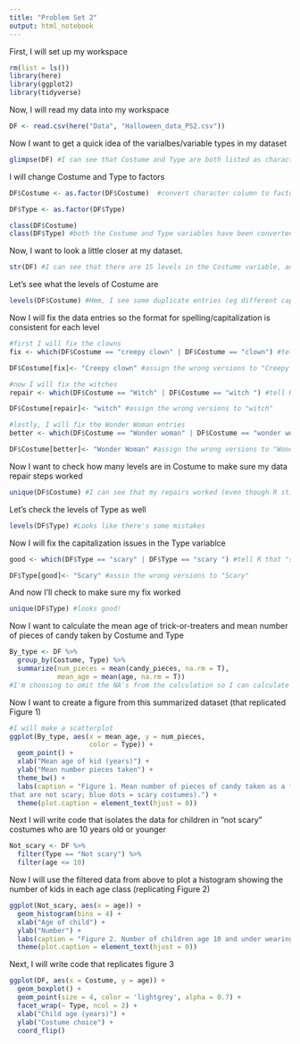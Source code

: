 ```yaml
---
title: "Problem Set 2"
output: html_notebook
---
```


First, I will set up my workspace
```r
rm(list = ls())
library(here)
library(ggplot2)
library(tidyverse)
```

Now, I will read my data into my workspace
```r
DF <- read.csv(here("Data", "Halloween_data_PS2.csv"))
```

Now I want to get a quick idea of the varialbes/variable types in my dataset
```r
glimpse(DF) #I can see that Costume and Type are both listed as character variables, I will change them to factors
```

I will change Costume and Type to factors
```r
DF$Costume <- as.factor(DF$Costume)  #convert character column to factor

DF$Type <- as.factor(DF$Type)

class(DF$Costume)
class(DF$Type) #both the Costume and Type variables have been converted to factors!
```


Now, I want to look a little closer at my dataset. 
```r
str(DF) #I can see that there are 15 levels in the Costume variable, and 4 levels in the Type variable
```

Let's see what the levels of Costume are
```r
levels(DF$Costume) #Hmm, I see some duplicate entries (eg different capitalizations of Wonder woman, Wonder Woman, and wonder woman). R thinks these are different things
```

Now I will fix the data entries so the format for spelling/capitalization is consistent for each level
```r
#first I will fix the clowns
fix <- which(DF$Costume == "creepy clown" | DF$Costume == "clown") #tell R that "creepy clown" and "clown" are wrong

DF$Costume[fix]<- "Creepy clown" #assign the wrong versions to "Creepy clown"
```

```r
#now I will fix the witches
repair <- which(DF$Costume == "Witch" | DF$Costume == "witch ") #tell R that "Witch" and "witch " (space after the word) are wrong

DF$Costume[repair]<- "witch" #assign the wrong versions to "witch"
```

```r
#lastly, I will fix the Wonder Woman entries
better <- which(DF$Costume == "Wonder woman" | DF$Costume == "wonder woman") #tell R that "Wonder woman" and "wonder woman" are wrong

DF$Costume[better]<- "Wonder Woman" #assign the wrong versions to "Wonder Woman"
```

Now I want to check how many levels are in Costume to make sure my data repair steps worked
```r
unique(DF$Costume) #I can see that my repairs worked (even though R still "remembers" the old versions)
```


Let's check the levels of Type as well
```r
levels(DF$Type) #Looks like there's some mistakes
```

Now I will fix the capitalization issues in the Type variablce
```r
good <- which(DF$Type == "scary" | DF$Type == "scary ") #tell R that "scary" and "scary " are wrong

DF$Type[good]<- "Scary" #assin the wrong versions to "Scary"
```

And now I'll check to make sure my fix worked
```r
unique(DF$Type) #looks good! 
```


Now I want to calculate the mean age of trick-or-treaters and mean number of pieces of candy taken by Costume and Type 
```r
By_type <- DF %>% 
  group_by(Costume, Type) %>%
  summarize(num_pieces = mean(candy_pieces, na.rm = T),
            mean_age = mean(age, na.rm = T)) 
#I'm choosing to omit the NA's from the calculation so I can calculate means
```

Now I want to create a figure from this summarized dataset (that replicated Figure 1)
```r
#I will make a scatterplot
ggplot(By_type, aes(x = mean_age, y = num_pieces, 
                    color = Type)) +
  geom_point() +
  xlab("Mean age of kid (years)") +
  ylab("Mean number pieces taken") +
  theme_bw() +
  labs(caption = "Figure 1. Mean number of pieces of candy taken as a function of age of trick-or-treater and costume type (Red dots = costumes 
that are not scary; blue dots = scary costumes).") +
  theme(plot.caption = element_text(hjust = 0))
```

Next I will write code that isolates the data for children in “not scary” costumes who are 10 years old or younger
```r
Not_scary <- DF %>%
  filter(Type == "Not scary") %>%
  filter(age <= 10)
```

Now I will use the filtered data from above to plot a histogram showing the number of kids in each age class (replicating Figure 2)
```r
ggplot(Not_scary, aes(x = age)) +
  geom_histogram(bins = 4) +
  xlab("Age of child") +
  ylab("Number") +
  labs(caption = "Figure 2. Number of children age 10 and under wearing costumes that are not scary.") +
  theme(plot.caption = element_text(hjust = 0))

```


Next, I will write code that replicates figure 3 
```r
ggplot(DF, aes(x = Costume, y = age)) +
  geom_boxplot() +
  geom_point(size = 4, color = 'lightgrey', alpha = 0.7) + 
  facet_wrap(~ Type, ncol = 2) +
  xlab("Child age (years)") +
  ylab("Costume choice") +
  coord_flip()
```



